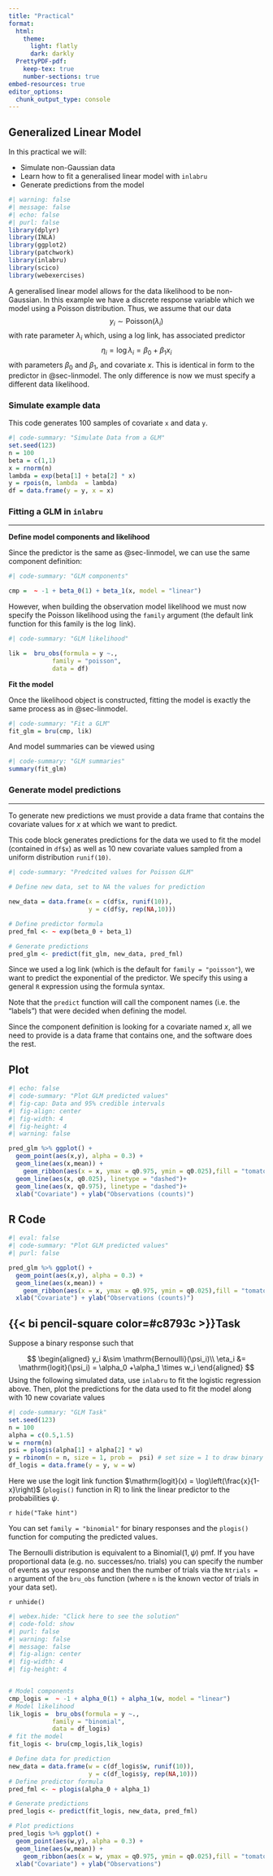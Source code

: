 ```yaml
---
title: "Practical"
format: 
  html:
    theme:
      light: flatly
      dark: darkly
  PrettyPDF-pdf:
    keep-tex: true
    number-sections: true
embed-resources: true
editor_options: 
  chunk_output_type: console
---
```


## Generalized Linear Model {#sec-genlinmodel}

In this practical we will:

-   Simulate non-Gaussian data
-   Learn how to fit a generalised linear model with `inlabru`
-   Generate predictions from the model

```r
#| warning: false
#| message: false
#| echo: false
#| purl: false
library(dplyr)
library(INLA)
library(ggplot2)
library(patchwork)
library(inlabru)     
library(scico)
library(webexercises)
```

A generalised linear model allows for the data likelihood to be non-Gaussian. In this example we have a discrete response variable which we model using a Poisson distribution. Thus, we assume that our data $$
y_i \sim \text{Poisson}(\lambda_i)
$$ with rate parameter $\lambda_i$ which, using a log link, has associated predictor $$
\eta_i = \log \lambda_i = \beta_0 + \beta_1 x_i 
$$ with parameters $\beta_0$ and $\beta_1$, and covariate $x$. This is identical in form to the predictor in @sec-linmodel. The only difference is now we must specify a different data likelihood.

### **Simulate example data**

This code generates 100 samples of covariate `x` and data `y`.

```r
#| code-summary: "Simulate Data from a GLM"
set.seed(123)
n = 100
beta = c(1,1)
x = rnorm(n)
lambda = exp(beta[1] + beta[2] * x)
y = rpois(n, lambda  = lambda)
df = data.frame(y = y, x = x)  
```

### Fitting a GLM in `inlabru`

------------------------------------------------------------------------

**Define model components and likelihood**

Since the predictor is the same as @sec-linmodel, we can use the same component definition:

```r
#| code-summary: "GLM components"

cmp =  ~ -1 + beta_0(1) + beta_1(x, model = "linear")
```

However, when building the observation model likelihood we must now specify the Poisson likelihood using the `family` argument (the default link function for this family is the $\log$ link).

```r
#| code-summary: "GLM likelihood"

lik =  bru_obs(formula = y ~.,
            family = "poisson",
            data = df)
```

**Fit the model**

Once the likelihood object is constructed, fitting the model is exactly the same process as in @sec-linmodel.

```r
#| code-summary: "Fit a GLM"
fit_glm = bru(cmp, lik)
```

And model summaries can be viewed using

```r
#| code-summary: "GLM summaries"
summary(fit_glm)
```

### Generate model predictions

------------------------------------------------------------------------

To generate new predictions we must provide a data frame that contains the covariate values for $x$ at which we want to predict.

This code block generates predictions for the data we used to fit the model (contained in `df$x`) as well as 10 new covariate values sampled from a uniform distribution `runif(10)`.

```r
#| code-summary: "Predcited values for Poisson GLM"
 
# Define new data, set to NA the values for prediction

new_data = data.frame(x = c(df$x, runif(10)),
                      y = c(df$y, rep(NA,10)))

# Define predictor formula
pred_fml <- ~ exp(beta_0 + beta_1)

# Generate predictions
pred_glm <- predict(fit_glm, new_data, pred_fml)
```

Since we used a log link (which is the default for `family = "poisson"`), we want to predict the exponential of the predictor. We specify this using a general `R` expression using the formula syntax.

::: callout-note
Note that the `predict` function will call the component names (i.e. the "labels") that were decided when defining the model.
:::

Since the component definition is looking for a covariate named $x$, all we need to provide is a data frame that contains one, and the software does the rest.

::: panel-tabset
## Plot

```r
#| echo: false
#| code-summary: "Plot GLM predicted values"
#| fig-cap: Data and 95% credible intervals
#| fig-align: center
#| fig-width: 4
#| fig-height: 4
#| warning: false

pred_glm %>% ggplot() + 
  geom_point(aes(x,y), alpha = 0.3) +
  geom_line(aes(x,mean)) +
    geom_ribbon(aes(x = x, ymax = q0.975, ymin = q0.025),fill = "tomato", alpha = 0.3)+
  geom_line(aes(x, q0.025), linetype = "dashed")+
  geom_line(aes(x, q0.975), linetype = "dashed")+
  xlab("Covariate") + ylab("Observations (counts)")
```

## R Code

```r
#| eval: false
#| code-summary: "Plot GLM predicted values"
#| purl: false

pred_glm %>% ggplot() + 
  geom_point(aes(x,y), alpha = 0.3) +
  geom_line(aes(x,mean)) +
    geom_ribbon(aes(x = x, ymax = q0.975, ymin = q0.025),fill = "tomato", alpha = 0.3)+
  xlab("Covariate") + ylab("Observations (counts)")
```
:::

::: {.callout-warning icon="false"}
## {{< bi pencil-square color=#c8793c >}}Task

Suppose a binary response such that

$$
    \begin{aligned}
y_i &\sim \mathrm{Bernoulli}(\psi_i)\\
\eta_i &= \mathrm{logit}(\psi_i) = \alpha_0 +\alpha_1 \times w_i 
\end{aligned}
$$ Using the following simulated data, use `inlabru` to fit the logistic regression above. Then, plot the predictions for the data used to fit the model along with 10 new covariate values

```r
#| code-summary: "GLM Task"
set.seed(123)
n = 100
alpha = c(0.5,1.5)
w = rnorm(n)
psi = plogis(alpha[1] + alpha[2] * w)
y = rbinom(n = n, size = 1, prob =  psi) # set size = 1 to draw binary observations
df_logis = data.frame(y = y, w = w)  
```

Here we use the logit link function $\mathrm{logit}(x) = \log\left(\frac{x}{1-x}\right)$ (`plogis()` function in R) to link the linear predictor to the probabilities $\psi$.

`r hide("Take hint")`

You can set `family = "binomial"` for binary responses and the `plogis()` function for computing the predicted values.

::: callout-note
The Bernoulli distribution is equivalent to a $\mathrm{Binomial}(1, \psi)$ pmf. If you have proportional data (e.g. no. successes/no. trials) you can specify the number of events as your response and then the number of trials via the `Ntrials = n` argument of the `bru_obs` function (where `n` is the known vector of trials in your data set).
:::

`r unhide()`

```r
#| webex.hide: "Click here to see the solution"
#| code-fold: show
#| purl: false
#| warning: false
#| message: false
#| fig-align: center
#| fig-width: 4
#| fig-height: 4


# Model components
cmp_logis =  ~ -1 + alpha_0(1) + alpha_1(w, model = "linear")
# Model likelihood
lik_logis =  bru_obs(formula = y ~.,
            family = "binomial",
            data = df_logis)
# fit the model
fit_logis <- bru(cmp_logis,lik_logis)

# Define data for prediction
new_data = data.frame(w = c(df_logis$w, runif(10)),
                      y = c(df_logis$y, rep(NA,10)))
# Define predictor formula
pred_fml <- ~ plogis(alpha_0 + alpha_1)

# Generate predictions
pred_logis <- predict(fit_logis, new_data, pred_fml)

# Plot predictions
pred_logis %>% ggplot() + 
  geom_point(aes(w,y), alpha = 0.3) +
  geom_line(aes(w,mean)) +
    geom_ribbon(aes(x = w, ymax = q0.975, ymin = q0.025),fill = "tomato", alpha = 0.3)+
  xlab("Covariate") + ylab("Observations")

```
:::
